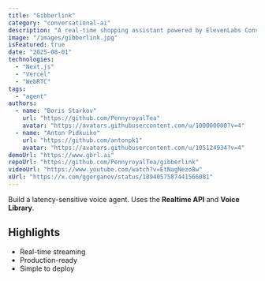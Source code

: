 ```yaml
---
title: "Gibberlink"
category: "conversational-ai"
description: "A real-time shopping assistant powered by ElevenLabs Conversational AI."
image: "/images/gibberlink.jpg"
isFeatured: true
date: "2025-08-01"
technologies:
  - "Next.js"
  - "Vercel"
  - "WebRTC"
tags:
  - "agent"
authors:
  - name: "Boris Starkov"
    url: "https://github.com/PennyroyalTea"
    avatar: "https://avatars.githubusercontent.com/u/100000000?v=4"
  - name: "Anton Pidkuiko"
    url: "https://github.com/antonpk1"
    avatar: "https://avatars.githubusercontent.com/u/105124934?v=4"
demoUrl: "https://www.gbrl.ai"
repoUrl: "https://github.com/PennyroyalTea/gibberlink"
videoUrl: "https://www.youtube.com/watch?v=EtNagNezo8w"
xUrl: "https://x.com/ggerganov/status/1894057587441566081"
---
```


Build a latency-sensitive voice agent. Uses the **Realtime API** and **Voice Library**.

## Highlights

- Real-time streaming
- Production-ready
- Simple to deploy 